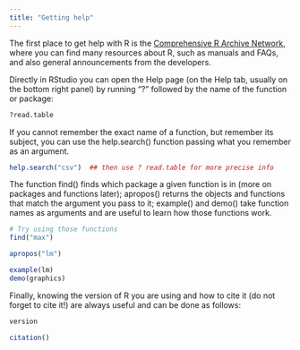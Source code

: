 ```yaml
---
title: "Getting help"
---
```


The first place to get help with R is the [Comprehensive R Archive Network](http://cran.r-project.org/), where you can find many resources about R, such as manuals and FAQs, and also general announcements from the developers.

Directly in RStudio you can open the Help page (on the Help tab, usually on the bottom right panel) by running "?" followed by the name of the function or package:

```r
?read.table
```

If you cannot remember the exact name of a function, but remember its subject, you can use the help.search() function passing what you remember as an argument.

```r
help.search("csv")  ## then use ? read.table for more precise info
```

The function find() finds which package a given function is in (more on packages and functions later); apropos() returns the objects and functions that match the argument you pass to it; example() and demo() take function names as arguments and are useful to learn how those functions work.

```r
# Try using those functions
find("max")

apropos("lm")

example(lm)
demo(graphics)

```

Finally, knowing the version of R you are using and how to cite it (do not forget to cite it!) are always useful and can be done as follows:
```r
version

citation()

```

